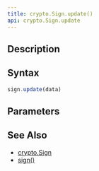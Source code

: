 ```yaml
---
title: crypto.Sign.update()
api: crypto.Sign.update
---
```


## Description

<Summary/>

## Syntax

``` js
sign.update(data)
```

## Parameters

<Parameters/>

## See Also

* [crypto.Sign](/reference/api/crypto/Sign)
* [sign()](/reference/api/crypto/Sign/sign)
